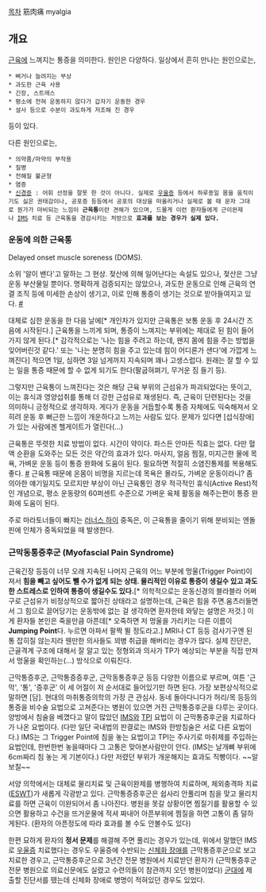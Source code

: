 [[목차]]
筋肉痛 
myalgia

== 개요 ==
[[근육]]에 느껴지는 통증을 의미한다. 원인은 다양하다. 일상에서 흔히 만나는 원인으로는, 
 * 삐거나 늘려지는 부상
 * 과도한 근육 사용
 * 긴장, 스트레스
 * 평소에 전혀 운동하지 않다가 갑자기 운동한 경우
 * 설사 등으로 수분이 과도하게 저조해 진 경우
등이 있다.

다른 원인으로는,
 * 의약품/마약의 부작용
 * 질병
 * 전해질 불균형
 * 염증
 * [[신경증]] : 어휘 선정을 잘못 한 것이 아니다. 실제로 [[우울증]] 등에서 하루종일 몸을 움직이기도 싫은 권태감이나, 공포증 등등에서 공포의 대상을 떠올리거나 실제로 볼 때 문자 그대로 뭔가가 마비되는 느낌이 '''근육통'''이란 견해가 있으며, 드물게 이런 환자들에게 근이완제나 [[IMS]] 치료 등 근육통을 경감시키는 처방으로 '''효과를 보는 경우가 실제 있다.'''
=== 운동에 의한 근육통 ===
Delayed onset muscle soreness (DOMS).

소위 '알이 밴다'고 말하는 그 현상. 젖산에 의해 일어난다는 속설도 있으나, 젖산은 그냥 운동 부산물일 뿐이다. 명확하게 검증되지는 않았으나, 과도한 운동으로 인해 근육의 연결 조직 등에 미세한 손상이 생기고, 이로 인해 통증이 생기는 것으로 받아들여지고 있다. [http://en.wikipedia.org/wiki/Delayed_onset_muscle_soreness#Treatment #]

대체로 심한 운동을 한 다음 날에[* 개인차가 있지만 근육통은 보통 운동 후 24시간 즈음에 시작된다.] 근육통을 느끼게 되며, 통증이 느껴지는 부위에는 제대로 된 힘이 들어가지 않게 된다.[* 감각적으로는 '나는 힘을 주려고 하는데, 왠지 몸에 힘을 주는 방법을 잊어버린것 같다.' 또는 '나는 분명히 힘을 주고 있는데 힘이 어디론가 샌다'에 가깝게 느껴진다] 적으면 1일, 심하면 3일 넘게까지 지속되며 꽤나 고생스럽다. 원래는 잘 할 수 있는 일을 통증 때문에 할 수 없게 되기도 한다(팔굽혀펴기, 무거운 짐 들기 등).

그렇지만 근육통이 느껴진다는 것은 해당 근육 부위의 근섬유가 파괴되었다는 뜻이고, 이는 휴식과 영양섭취를 통해 더 강한 근섬유로 재생된다. 즉, 근육이 단련된다는 것을 의미하니 긍정적으로 생각하자. 게다가 운동을 거듭할수록 통증 자체에도 익숙해져서 오히려 운동 후 뻐근한 느낌이 개운하다고 느끼는 사람도 있다. 문제가 있다면 [섭식장애]가 있는 사람에겐 헬게이트가 열린다(...)

근육통은 뚜렷한 치료 방법이 없다. 시간이 약이다. 파스든 안마든 직효는 없다. 다만 혈액 순환을 도와주는 모든 것은 약간의 효과가 있다. 마사지, 얼음 찜질, 미지근한 물에 목욕, 가벼운 운동 등이 통증 완화에 도움이 된다. 필요하면 적절히 소염진통제를 복용해도 좋다. [http://en.wikipedia.org/wiki/Delayed_onset_muscle_soreness#Treatment #] 근육통 때문에 온몸이 비명을 지르는데 목욕은 몰라도, 가벼운 운동이라니? 좀 의아한 얘기일지도 모르지만 부상이 아닌 근육통인 경우 적극적인 휴식(Active Rest)적인 개념으로, 평소 운동량의 60퍼센트 수준으로 가벼운 육체 활동을 해주는편이 통증 완화에 도움이 된다.  

주로 마라토너들이 빠지는 [[러너스 하이]] 중독은, 이 근육통을 줄이기 위해 분비되는 엔돌핀에 인체가 중독되었을 때 발생한다.

=== 근막동통증후군 (Myofascial Pain Syndrome) ===
근육긴장 등등이 너무 오래 지속된 나머지 근육의 어느 부분에 멍울(Trigger Point)이 져서 '''힘을 빼고 싶어도 뺄 수가 없게 되는 상태. 물리적인 이유로 통증이 생길수 있고 과도한 스트레스로 인하여 통증이 생길수도 있다.'''[* 의학적으로는 운동신경의 블라블라 어쩌구로 근섬유가 비정상적으로 짧아진 상태라고 설명하는데, 근육은 힘을 주면.움츠러들면서 그 힘으로 끌어당기는 운동밖에 없는 걸 생각하면 환자한테 와닿는 설명은 저것.] 이게 환자들 본인은 죽을만큼 아픈데[* 오죽하면 저 멍울을 가리키는 다른 이름이 '''Jumping Point'''다. 누르면 아파서 팔짝 뛸 정도라고.] MRI나 CT 등등 검사기구엔 된통 잡히질 않는지라 웬만한 의사들도 꾀병 취급을 해버리는 경우가 많다. 실제 진단은, 근골격계 구조에 대해서 잘 알고 있는 정형외과 의사가 TP가 예상되는 부분을 직접 만져서 멍울을 확인하는(...) 방식으로 이뤄진다.

근막통증후군, 근막통증증후군, 근막동통증후군 등등 다양한 이름으로 부르며, 여튼 '근막', '통', '증후군' 이 세 어절이 저 순서대로 들어있기만 하면 된다. 가장 보편상식적으로 말하면 [담]. 현대의 마취통증의학의 가장 큰 관심사. 동네 돌아다니다가 허리/목 등등의 통증을 비수술 요법으로 고쳐준다는 병원이 있으면 거진 근막통증후군을 다루는 곳이다. 양방에서 침술을 베꼈다고 말이 많았던 [[IMS]]와 [[TPI]] 요법이 이 근막통증후군을 치료하다가 나온 요법이다. (다만 일단 국내법의 판결로는 IMS와 한방침술은 서로 다른 요법이다.) IMS는 그 Trigger Point에 침을 놓는 요법이고 TPI는 주사기로 마취제를 주입하는 요법인데, 한번한번 놓을때마다 그 고통은 맞아본사람만이 안다. (IMS는 날개뼈 부위에 6cm짜리 침 놓는 게 기본이다.) 다만 저렸던 부위가 개운해지는 효과도 직빵이다. ~~알보칠~~

서양 의학에서는 대체로 물리치료 및 근육이완제를 병행하여 치료하며, 체외충격파 치료([[ESWT]])가 새롭게 각광받고 있다. 근막통증증후군은 쉽사리 안풀리며 침을 맞고 물리치료를 하면 근육이 이완되어서 좀 나아진다. 병원을 못갈 상황이면 찜질기를 활용할 수 있으면 활용하고 수건을 뜨거운물에 적셔 짜내어 아픈부위에 찜질을 하면 고통이 좀 덜하게된다. (환자의 아픈정도에 따라 효과를 볼 수도 안볼수도 있다)

한편 묘하게 환자의 '''정서 문제'''를 해결해 주면 풀리는 경우가 있는데, 위에서 말했던 IMS로 [[우울증]] 치료했다는 경우도 우울증에 수반되는 [[신체화 장애]]를 근막통증후군으로 보고 치료한 경우고, 근막통증후군으로 3년간 전문 병원에서 치료받던 환자가 (근막통증후군 전문 병원으로 의료신문에도 실렸고 수련의들이 참관까지 오던 병원이었다) [[군대]]에 제출할 진단서를 뗐는데 신체화 장애로 병명이 적혀있던 경우도 있었다.
